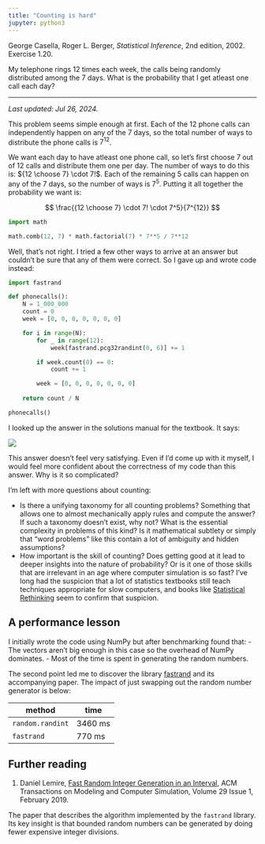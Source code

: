 ```yaml
---
title: "Counting is hard"
jupyter: python3
---
```


George Casella, Roger L. Berger, *Statistical Inference*, 2nd edition, 2002. Exercise 1.20.

My telephone rings 12 times each week, the calls being randomly distributed among the 7 days. What is the probability
that I get atleast one call each day?

---
_Last updated: Jul 26, 2024._

This problem seems simple enough at first. Each of the 12 phone calls can independently happen on any of the 7 days, so the total number
of ways to distribute the phone calls is $7^{12}$.

We want each day to have atleast one phone call, so let's first choose 7 out of 12 calls and distribute them one per day. The number of ways to do this is: ${12 \choose 7} \cdot 7!$. Each of the remaining 5 calls can happen on any of the 7 days, so the number of ways is $7^5$. Putting it all together the probability we want is:

$$
\frac{{12 \choose 7} \cdot 7! \cdot 7^5}{7^{12}}
$$

```python
import math

math.comb(12, 7) * math.factorial(7) * 7**5 / 7**12
```

Well, that's not right. I tried a few other ways to arrive at an answer but couldn't be sure that any of them were correct. So I gave up and wrote code instead:

```python
import fastrand

def phonecalls():
    N = 1_000_000
    count = 0
    week = [0, 0, 0, 0, 0, 0, 0]

    for i in range(N):
        for _ in range(12):
            week[fastrand.pcg32randint(0, 6)] += 1

        if week.count(0) == 0:
            count += 1

        week = [0, 0, 0, 0, 0, 0, 0]
    
    return count / N

phonecalls()
```

I looked up the answer in the solutions manual for the textbook. It says:

![](phonecalls.png)

This answer doesn't feel very satisfying. Even if I'd come up with it myself, I would feel more confident about the correctness of my code than this answer. Why is it so complicated?

I'm left with more questions about counting:

- Is there a unifying taxonomy for all counting problems? Something that allows one to almost mechanically apply rules and compute the answer? If such a taxonomy doesn't exist, why not? What is the essential complexity in problems of this kind? Is it mathematical subtlety or simply that "word problems" like this contain a lot of ambiguity and hidden assumptions?
- How important is the skill of counting? Does getting good at it lead to deeper insights into the nature of probability? Or is it one of those skills that are irrelevant in an age where computer simulation is so fast? I've long had the suspicion that a lot of statistics textbooks still teach techniques appropriate for slow computers, and books like [Statistical Rethinking](https://xcelab.net/rm/) seem to confirm that suspicion.

## A performance lesson

I initially wrote the code using NumPy but after benchmarking found that:
- The vectors aren't big enough in this case so the overhead of NumPy dominates.
- Most of the time is spent in generating the random numbers.

The second point led me to discover the library [fastrand](https://github.com/lemire/fastrand) and its accompanying paper. The impact of just swapping out the random number generator is below:

| method | time |
| --- | - |
| `random.randint` | 3460 ms |
| `fastrand` | 770 ms |


## Further reading

::: {.callout-note}
1. Daniel Lemire, [Fast Random Integer Generation in an Interval](https://arxiv.org/abs/1805.10941), ACM Transactions on Modeling and Computer Simulation, Volume 29 Issue 1, February 2019.
:::

The paper that describes the algorithm implemented by the `fastrand` library. Its key insight is that bounded random numbers can be generated by doing fewer expensive integer divisions.

